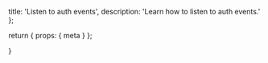   title: 'Listen to auth events',
  description:
    'Learn how to listen to auth events.'
};

  return {
    props: {
      meta
    }
  };

}
